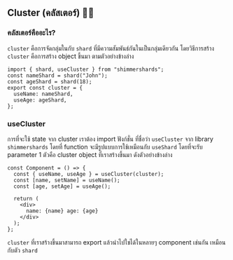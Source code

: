 ## Cluster (คลัสเตอร์) 👯‍♀️

### คลัสเตอร์คืออะไร?

`cluster` คือการจัดกลุ่มในกับ `shard` ที่มีความสัมพันธ์กันในเป็นกลุ่มเดียวกัน โดยวิธีการสร้าง `cluster` คือการสร้าง object ขึ้นมา ตามตัวอย่างข้างล่าง

```tsx
import { shard, useCluster } from "shimmershards";
const nameShard = shard("John");
const ageShard = shard(18);
export const cluster = {
  useName: nameShard,
  useAge: ageShard,
};
```

### useCluster

การที่จะใช้ state จาก cluster เราต้อง import ฟังก์ชั่น ที่ชื่อว่า `useCluster` จาก library `shimmershards`
โดยที่ function จะมีรูปแบบการใช้เหมือนกับ `useShard` โดยที่จะรับ parameter 1 ตัวคือ cluster object ที่เราสร้างขึ้นมา ดังตัวอย่างข้างล่าง

```tsx
const Component = () => {
  const { useName, useAge } = useCluster(cluster);
  const [name, setName] = useName();
  const [age, setAge] = useAge();

  return (
    <div>
      name: {name} age: {age}
    </div>
  );
};
```

`cluster` ที่เราสร้างขึ้นมาสามารถ export แล้วนำไปใชได้ในหลายๆ component เช่นกัน เหมือนกับตัว `shard`
